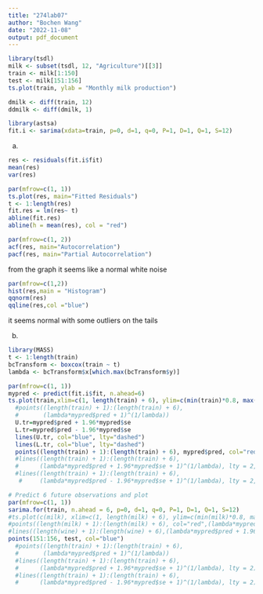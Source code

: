 ---
title: "274lab07"
author: "Bochen Wang"
date: "2022-11-08"
output: pdf_document
---

```{r}
library(tsdl)
milk <- subset(tsdl, 12, "Agriculture")[[3]]
train <- milk[1:150]
test <- milk[151:156]
ts.plot(train, ylab = "Monthly milk production")

```
```{r}
dmilk <- diff(train, 12)
ddmilk <- diff(dmilk, 1)

```

```{r}
library(astsa)
fit.i <- sarima(xdata=train, p=0, d=1, q=0, P=1, D=1, Q=1, S=12)
```
(a)
```{r}
res <- residuals(fit.i$fit)
mean(res)
var(res)

par(mfrow=c(1, 1))
ts.plot(res, main="Fitted Residuals")
t <- 1:length(res)
fit.res = lm(res~ t)
abline(fit.res)
abline(h = mean(res), col = "red")

par(mfrow=c(1, 2))
acf(res, main="Autocorrelation")
pacf(res, main="Partial Autocorrelation")
```
from the graph it seems like a normal white noise 

```{r}
par(mfrow=c(1,2))
hist(res,main = "Histogram")
qqnorm(res)
qqline(res,col ="blue")
```
it seems normal with some outliers on the tails

(b)
```{r}
library(MASS)
t <- 1:length(train)
bcTransform <- boxcox(train ~ t)
lambda <- bcTransform$x[which.max(bcTransform$y)]

```

```{r}
par(mfrow=c(1, 1))
mypred <- predict(fit.i$fit, n.ahead=6)
ts.plot(train,xlim=c(1, length(train) + 6), ylim=c(min(train)*0.8, max(train)*1.2))
  #points((length(train) + 1):(length(train) + 6),
  #       (lambda*mypred$pred + 1)^(1/lambda))
  U.tr=mypred$pred + 1.96*mypred$se
  L.tr=mypred$pred - 1.96*mypred$se
  lines(U.tr, col="blue", lty="dashed")
  lines(L.tr, col="blue", lty="dashed")
  points((length(train) + 1):(length(train) + 6), mypred$pred, col="red")
  #lines((length(train) + 1):(length(train) + 6),
  #      (lambda*mypred$pred + 1.96*mypred$se + 1)^(1/lambda), lty = 2, col="blue")
  #lines((length(train) + 1):(length(train) + 6),
   #     (lambda*mypred$pred - 1.96*mypred$se + 1)^(1/lambda), lty = 2, col = "blue")

```

```{r}
# Predict 6 future observations and plot
par(mfrow=c(1, 1))
sarima.for(train, n.ahead = 6, p=0, d=1, q=0, P=1, D=1, Q=1, S=12)
#ts.plot(c(milk), xlim=c(1, length(milk) + 6), ylim=c(min(milk)*0.8, max(milk)*1.2))
#points((length(milk) + 1):(length(milk) + 6), col="red",(lambda*mypred$pred + 1)^(1/lambda))
#lines((length(wine) + 1):(length(wine) + 6),(lambda*mypred$pred + 1.96*mypred$se + 1)^(1/lambda), lty=2)
points(151:156, test, col="blue")
  #points((length(train) + 1):(length(train) + 6),
  #       (lambda*mypred$pred + 1)^(1/lambda)) 
  #lines((length(train) + 1):(length(train) + 6),
  #      (lambda*mypred$pred + 1.96*mypred$se + 1)^(1/lambda), lty = 2)
  #lines((length(train) + 1):(length(train) + 6),
  #      (lambda*mypred$pred - 1.96*mypred$se + 1)^(1/lambda), lty = 2)

```

